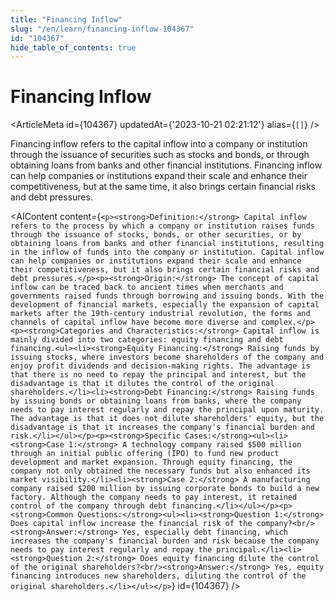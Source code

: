 ```yaml
---
title: "Financing Inflow"
slug: "/en/learn/financing-inflow-104367"
id: "104367"
hide_table_of_contents: true
---
```



# Financing Inflow

<ArticleMeta id={104367} updatedAt={'2023-10-21 02:21:12'} alias={`[]`} />
<div className='border-solid border-b border-t-0 my-4 border-[var(--ifm-color-gray-300)]' />

Financing inflow refers to the capital inflow into a company or institution through the issuance of securities such as stocks and bonds, or through obtaining loans from banks and other financial institutions. Financing inflow can help companies or institutions expand their scale and enhance their competitiveness, but at the same time, it also brings certain financial risks and debt pressures.

<AIContent content={`<p><strong>Definition:</strong> Capital inflow refers to the process by which a company or institution raises funds through the issuance of stocks, bonds, or other securities, or by obtaining loans from banks and other financial institutions, resulting in the inflow of funds into the company or institution. Capital inflow can help companies or institutions expand their scale and enhance their competitiveness, but it also brings certain financial risks and debt pressures.</p><p><strong>Origin:</strong> The concept of capital inflow can be traced back to ancient times when merchants and governments raised funds through borrowing and issuing bonds. With the development of financial markets, especially the expansion of capital markets after the 19th-century industrial revolution, the forms and channels of capital inflow have become more diverse and complex.</p><p><strong>Categories and Characteristics:</strong> Capital inflow is mainly divided into two categories: equity financing and debt financing.<ul><li><strong>Equity Financing:</strong> Raising funds by issuing stocks, where investors become shareholders of the company and enjoy profit dividends and decision-making rights. The advantage is that there is no need to repay the principal and interest, but the disadvantage is that it dilutes the control of the original shareholders.</li><li><strong>Debt Financing:</strong> Raising funds by issuing bonds or obtaining loans from banks, where the company needs to pay interest regularly and repay the principal upon maturity. The advantage is that it does not dilute shareholders' equity, but the disadvantage is that it increases the company's financial burden and risk.</li></ul></p><p><strong>Specific Cases:</strong><ul><li><strong>Case 1:</strong> A technology company raised $500 million through an initial public offering (IPO) to fund new product development and market expansion. Through equity financing, the company not only obtained the necessary funds but also enhanced its market visibility.</li><li><strong>Case 2:</strong> A manufacturing company raised $200 million by issuing corporate bonds to build a new factory. Although the company needs to pay interest, it retained control of the company through debt financing.</li></ul></p><p><strong>Common Questions:</strong><ul><li><strong>Question 1:</strong> Does capital inflow increase the financial risk of the company?<br/><strong>Answer:</strong> Yes, especially debt financing, which increases the company's financial burden and risk because the company needs to pay interest regularly and repay the principal.</li><li><strong>Question 2:</strong> Does equity financing dilute the control of the original shareholders?<br/><strong>Answer:</strong> Yes, equity financing introduces new shareholders, diluting the control of the original shareholders.</li></ul></p>`} id={104367} />
